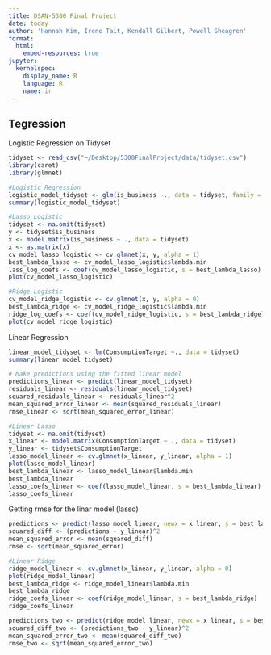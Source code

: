 ```yaml
---
title: DSAN-5300 Final Project
date: today
author: 'Hannah Kim, Irene Tait, Kendall Gilbert, Powell Sheagren'
format:
  html:
    embed-resources: true
jupyter:
  kernelspec:
    display_name: R
    language: R
    name: ir
---
```


## Tegression 

Logistic Regression on Tidyset

```R
tidyset <- read_csv("~/Desktop/5300FinalProject/data/tidyset.csv")
library(caret)
library(glmnet)

#Logistic Regression
logistic_model_tidyset <- glm(is_business ~., data = tidyset, family = binomial)
summary(logistic_model_tidyset)
```
```R
#Lasso Logistic
tidyset <- na.omit(tidyset)
y <- tidyset$is_business
x <- model.matrix(is_business ~ ., data = tidyset)
x <- as.matrix(x)
cv_model_lasso_logistic <- cv.glmnet(x, y, alpha = 1)
best_lambda_lasso <- cv_model_lasso_logistic$lambda.min
lass_log_coefs <- coef(cv_model_lasso_logistic, s = best_lambda_lasso)
plot(cv_model_lasso_logistic)
```

```R
#Ridge Logistic
cv_model_ridge_logistic <- cv.glmnet(x, y, alpha = 0)
best_lambda_ridge <- cv_model_ridge_logistic$lambda.min
ridge_log_coefs <- coef(cv_model_ridge_logistic, s = best_lambda_ridge)
plot(cv_model_ridge_logistic)
```


Linear Regression
```R
linear_model_tidyset <- lm(ConsumptionTarget ~., data = tidyset)
summary(linear_model_tidyset)
```

```R
# Make predictions using the fitted linear model
predictions_linear <- predict(linear_model_tidyset)
residuals_linear <- residuals(linear_model_tidyset)
squared_residuals_linear <- residuals_linear^2
mean_squared_error_linear <- mean(squared_residuals_linear)
rmse_linear <- sqrt(mean_squared_error_linear)

```

```R
#Linear Lasso
tidyset <- na.omit(tidyset)
x_linear <- model.matrix(ConsumptionTarget ~ ., data = tidyset)
y_linear <- tidyset$ConsumptionTarget
lasso_model_linear <- cv.glmnet(x_linear, y_linear, alpha = 1)
plot(lasso_model_linear)
best_lambda_linear <- lasso_model_linear$lambda.min
best_lambda_linear
lasso_coefs_linear <- coef(lasso_model_linear, s = best_lambda_linear)
lasso_coefs_linear
```
Getting rmse for the linar model (lasso)
```R
predictions <- predict(lasso_model_linear, newx = x_linear, s = best_lambda_linear)
squared_diff <- (predictions - y_linear)^2
mean_squared_error <- mean(squared_diff)
rmse <- sqrt(mean_squared_error)
```

```R
#Linear Ridge
ridge_model_linear <- cv.glmnet(x_linear, y_linear, alpha = 0)
plot(ridge_model_linear)
best_lambda_ridge <- ridge_model_linear$lambda.min
best_lambda_ridge
ridge_coefs_linear <- coef(ridge_model_linear, s = best_lambda_ridge)
ridge_coefs_linear
```

```R
predictions_two <- predict(ridge_model_linear, newx = x_linear, s = best_lambda_ridge)
squared_diff_two <- (predictions_two - y_linear)^2
mean_squared_error_two <- mean(squared_diff_two)
rmse_two <- sqrt(mean_squared_error_two)
```


